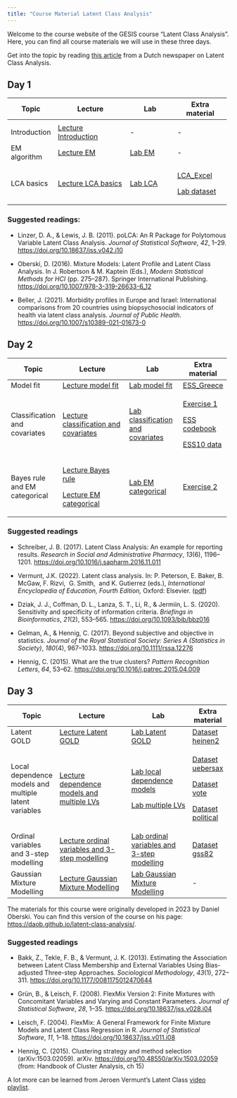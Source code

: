 ```yaml
---
title: "Course Material Latent Class Analysis"
---
```


Welcome to the course website of the GESIS course "Latent Class Analysis". Here, you can find all course materials we will use in these three days.

Get into the topic by reading [this article](/Extra/lca-NRC.pdf) from a Dutch newspaper on Latent Class Analysis.

## Day 1

+--------------+-------------------------------------------------------------------+-----------------------------------------------+-----------------------------------------------+
| Topic        | Lecture                                                           | Lab                                           | Extra material                                |
+==============+===================================================================+===============================================+===============================================+
|              |                                                                   |                                               |                                               |
+--------------+-------------------------------------------------------------------+-----------------------------------------------+-----------------------------------------------+
| Introduction | [Lecture Introduction](Lectures/Day_1/1_Lecture_introduction.pdf) | \-                                            | \-                                            |
+--------------+-------------------------------------------------------------------+-----------------------------------------------+-----------------------------------------------+
| EM algorithm | [Lecture EM](/Lectures/Day_1/2_Lecture_LPA_EM.pdf)                | [Lab EM](/Labs/Day_1/Lab_EM/3_Lab_EM.qmd)     | \-                                            |
+--------------+-------------------------------------------------------------------+-----------------------------------------------+-----------------------------------------------+
| LCA basics   | [Lecture LCA basics](/Lectures/Day_1/3_Lecture_LCA.pdf)           | [Lab LCA](/Labs/Day_1/Lab_LCA/5_Exercise.qmd) | [LCA_Excel](/Extra/Day_1/antirel2.xlsx)       |
|              |                                                                   |                                               |                                               |
|              |                                                                   |                                               | [Lab dataset](/Extra/Day_1/antireli_data.csv) |
+--------------+-------------------------------------------------------------------+-----------------------------------------------+-----------------------------------------------+

### Suggested readings: 

-   Linzer, D. A., & Lewis, J. B. (2011). poLCA: An R Package for Polytomous Variable Latent Class Analysis. *Journal of Statistical Software*, *42*, 1–29. <https://doi.org/10.18637/jss.v042.i10>

-   Oberski, D. (2016). Mixture Models: Latent Profile and Latent Class Analysis. In J. Robertson & M. Kaptein (Eds.), *Modern Statistical Methods for HCI* (pp. 275–287). Springer International Publishing. <https://doi.org/10.1007/978-3-319-26633-6_12>

-   Beller, J. (2021). Morbidity profiles in Europe and Israel: International comparisons from 20 countries using biopsychosocial indicators of health via latent class analysis. *Journal of Public Health*. <https://doi.org/10.1007/s10389-021-01673-0>

## Day 2

+-------------------------------+--------------------------------------------------------------------------------------------------+------------------------------------------------------------------+------------------------------------------------------+
| Topic                         | Lecture                                                                                          | Lab                                                              | Extra material                                       |
+===============================+==================================================================================================+==================================================================+======================================================+
| Model fit                     | [Lecture model fit](/Lectures/Day_2/1_Lecture_model_fit.pdf)                                     | [Lab model fit](/Labs/Day_2/Lab_1/2_Lab.qmd)                     | [ESS_Greece](/Extra/Day_2/ess_greece.csv.gz)         |
+-------------------------------+--------------------------------------------------------------------------------------------------+------------------------------------------------------------------+------------------------------------------------------+
| Classification and covariates | [Lecture classification and covariates](/Lectures/Day_2/2_Lecture_classification_covariates.pdf) | [Lab classification and covariates](/Labs/Day_2/Lab_2/4_Lab.qmd) | [Exercise 1](/Extra/Day_2/Exercise_1/5_Exercise.qmd) |
|                               |                                                                                                  |                                                                  |                                                      |
|                               |                                                                                                  |                                                                  | [ESS codebook](/Extra/Day_2/ESS10_codebook.html)     |
|                               |                                                                                                  |                                                                  |                                                      |
|                               |                                                                                                  |                                                                  | [ESS10 data](/Extra/Day_2/ess10_climate.csv.gz)      |
+-------------------------------+--------------------------------------------------------------------------------------------------+------------------------------------------------------------------+------------------------------------------------------+
| Bayes rule and EM categorical | [Lecture Bayes rule](/Lectures/Day_2/3_Lecture_bayes_rule.pdf)                                   | [Lab EM categorical](/Labs/Day_2/Lab_3/8_Lab.qmd)                | [Exercise 2](/Extra/Day_2/Exercise_2/9_Exercise.qmd) |
|                               |                                                                                                  |                                                                  |                                                      |
|                               | [Lecture EM categorical](/Lectures/Day_2/4_Lecture_EM_categorical.pdf)                           |                                                                  |                                                      |
+-------------------------------+--------------------------------------------------------------------------------------------------+------------------------------------------------------------------+------------------------------------------------------+

### Suggested readings 

-   Schreiber, J. B. (2017). Latent Class Analysis: An example for reporting results. *Research in Social and Administrative Pharmacy*, *13*(6), 1196–1201. <https://doi.org/10.1016/j.sapharm.2016.11.011>

-   Vermunt, J.K. (2022). Latent class analysis. In: P. Peterson, E. Baker, B. McGaw, F. Rizvi,  G. Smith,  and K. Gutierrez (eds.), *International Encyclopedia of Education, Fourth Edition,* Oxford: Elsevier. ([pdf](https://jeroenvermunt.nl/iee2022.pdf))

-   Dziak, J. J., Coffman, D. L., Lanza, S. T., Li, R., & Jermiin, L. S. (2020). Sensitivity and specificity of information criteria. *Briefings in Bioinformatics*, *21*(2), 553–565. <https://doi.org/10.1093/bib/bbz016>

-   Gelman, A., & Hennig, C. (2017). Beyond subjective and objective in statistics. *Journal of the Royal Statistical Society: Series A (Statistics in Society)*, *180*(4), 967–1033. <https://doi.org/10.1111/rssa.12276>

-   Hennig, C. (2015). What are the true clusters? *Pattern Recognition Letters*, *64*, 53–62. <https://doi.org/10.1016/j.patrec.2015.04.009>

## Day 3

+-------------------------------------------------------+---------------------------------------------------------------------------------------------+--------------------------------------------------------------------------------+-------------------------------------------------+
| Topic                                                 | Lecture                                                                                     | Lab                                                                            | Extra material                                  |
+=======================================================+=============================================================================================+================================================================================+=================================================+
| Latent GOLD                                           | [Lecture Latent GOLD](/Lectures/Day_3/1_Lecture_LG.pdf)                                     | [Lab Latent GOLD](/Labs/Day_3/Lab1/2_LAB_introLG.qmd)                          | [Dataset heinen2](/Extra/Day_3/heinen2.sav)     |
+-------------------------------------------------------+---------------------------------------------------------------------------------------------+--------------------------------------------------------------------------------+-------------------------------------------------+
| Local dependence models and multiple latent variables | [Lecture dependence models and multiple LVs](/Lectures/Day_3/2_Lecture_extensions1.pdf)     | [Lab local dependence models](Labs/Day_3/Lab2/4_Lab_dependency.qmd)            | [Dataset uebersax](/Extra/Day_3/uebersax.tab)   |
|                                                       |                                                                                             |                                                                                |                                                 |
|                                                       |                                                                                             | [Lab multiple LVs](/Labs/Day_3/Lab2/4_Lab_multiple.qmd)                        | [Dataset vote](/Extra/Day_3/vote.dat)           |
|                                                       |                                                                                             |                                                                                |                                                 |
|                                                       |                                                                                             |                                                                                | [Dataset political](/Extra/Day_3/political.sav) |
+-------------------------------------------------------+---------------------------------------------------------------------------------------------+--------------------------------------------------------------------------------+-------------------------------------------------+
| Ordinal variables and 3-step modelling                | [Lecture ordinal variables and 3-step modelling](/Lectures/Day_3/2_Lecture_extensions2.pdf) | [Lab ordinal variables and 3-step modelling](/Labs/Day_3/Lab3/6_Lab_3step.qmd) | [Dataset gss82](/Extra/Day_3/gss82.sav)         |
+-------------------------------------------------------+---------------------------------------------------------------------------------------------+--------------------------------------------------------------------------------+-------------------------------------------------+
| Gaussian Mixture Modelling                            | [Lecture Gaussian Mixture Modelling](/Lectures/Day_3/4_Lecture_GMM.pdf)                     | [Lab Gaussian Mixture Modelling](/Labs/Day_3/Lab4/8_Lab_mclust.qmd)            | \-                                              |
+-------------------------------------------------------+---------------------------------------------------------------------------------------------+--------------------------------------------------------------------------------+-------------------------------------------------+

The materials for this course were originally developed in 2023 by Daniel Oberski. You can find this version of the course on his page: <https://daob.github.io/latent-class-analysis/>.

### Suggested readings

-   Bakk, Z., Tekle, F. B., & Vermunt, J. K. (2013). Estimating the Association between Latent Class Membership and External Variables Using Bias-adjusted Three-step Approaches. *Sociological Methodology*, *43*(1), 272–311. <https://doi.org/10.1177/0081175012470644>

-   Grün, B., & Leisch, F. (2008). FlexMix Version 2: Finite Mixtures with Concomitant Variables and Varying and Constant Parameters. *Journal of Statistical Software*, *28*, 1–35. <https://doi.org/10.18637/jss.v028.i04>

-   Leisch, F. (2004). FlexMix: A General Framework for Finite Mixture Models and Latent Class Regression in R. *Journal of Statistical Software*, *11*, 1–18. <https://doi.org/10.18637/jss.v011.i08>

-   Hennig, C. (2015). Clustering strategy and method selection (arXiv:1503.02059). arXiv. <https://doi.org/10.48550/arXiv.1503.02059> (from: Handbook of Cluster Analysis, ch 15)

A lot more can be learned from Jeroen Vermunt's Latent Class [video playlist](https://www.youtube.com/playlist?list=PLRLsOktHXB5cosY5fnSmHHxPeGps84ejR).

